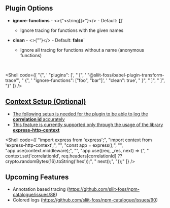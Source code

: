 
## Plugin Options

- **ignore-functions** - <>{"<string[]>"}</> - Default: **[]**`

  - Ignore tracing for functions with the given names

- **clean** - <>{"<boolean>"}</> - Default: **false**`
  - Ignore all tracing for functions without a name (anonymous functions)

<br />

<Shell
  code={[
    "{",
    '  "plugins": [',
    "     [",
    '         "@sliit-foss/babel-plugin-transform-trace"',
    "         {",
    '             "ignore-functions": ["foo", "bar"]',
    '             "clean": true',
    "         }",
    "     ]",
    "  ]",
    "}"
  ]}
/>

<div className="border-docs my-3" /> <a href="#context-setup" />

## Context Setup (Optional)

- The following setup is needed for the plugin to be able to log the **correlation id** accurately
- This feature is currently supported only through the usage of the library **[express-http-context](https://www.npmjs.com/package/express-http-context)**

<Installer library="express-http-context" />

<Shell
  code={[
    "import express from 'express';",
    "import context from 'express-http-context';",
    "",
    "const app = express();",
    "",
    "app.use(context.middleware);",
    "",
    "app.use((req, _res, next) => {",
    "    context.set('correlationId', req.headers[correlationId] ?? crypto.randomBytes(16).toString('hex'));",
    "    next();",
    "});"
  ]}
/>

## Upcoming Features

- Annotation based tracing (https://github.com/sliit-foss/npm-catalogue/issues/88)
- Colored logs (https://github.com/sliit-foss/npm-catalogue/issues/90)
